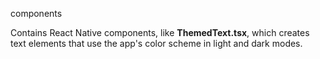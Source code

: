 
<RawH3>components</RawH3>

Contains React Native components, like **ThemedText.tsx**, which creates text elements that use the app's color scheme in light and dark modes.

